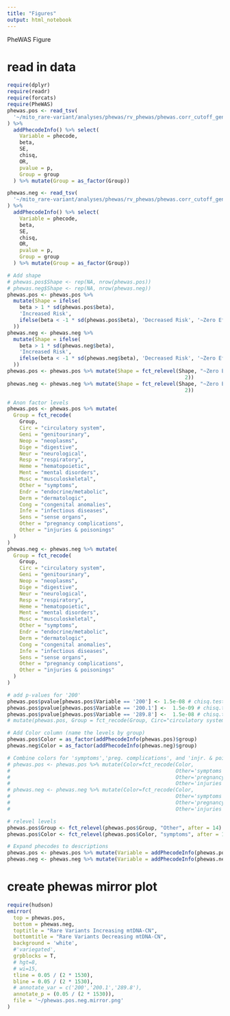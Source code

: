 ```yaml
---
title: "Figures"
output: html_notebook
---
```


PheWAS Figure

# read in data
```r
require(dplyr)
require(readr)
require(forcats)
require(PheWAS)
phewas.pos <- read_tsv(
  '~/mito_rare-variant/analyses/phewas/rv_phewas/phewas.corr_cutoff_genes.mac_gteq6_bonf_include_lt6.positive_betas.inFullExomesSetk.txt'
) %>%
  addPhecodeInfo() %>% select(
    Variable = phecode,
    beta,
    SE,
    chisq,
    OR,
    pvalue = p,
    Group = group
  ) %>% mutate(Group = as_factor(Group))

phewas.neg <- read_tsv(
  '~/mito_rare-variant/analyses/phewas/rv_phewas/phewas.corr_cutoff_genes.mac_gteq6_bonf_include_lt6.negative_betas.inFullExomesSetk.txt'
) %>%
  addPhecodeInfo() %>% select(
    Variable = phecode,
    beta,
    SE,
    chisq,
    OR,
    pvalue = p,
    Group = group
  ) %>% mutate(Group = as_factor(Group))

# Add shape
# phewas.pos$Shape <- rep(NA, nrow(phewas.pos))
# phewas.neg$Shape <- rep(NA, nrow(phewas.neg))
phewas.pos <- phewas.pos %>%
  mutate(Shape = ifelse(
    beta > 1 * sd(phewas.pos$beta),
    'Increased Risk',
    ifelse(beta < -1 * sd(phewas.pos$beta), 'Decreased Risk', '~Zero Effect')
  ))
phewas.neg <- phewas.neg %>%
  mutate(Shape = ifelse(
    beta > 1 * sd(phewas.neg$beta),
    'Increased Risk',
    ifelse(beta < -1 * sd(phewas.neg$beta), 'Decreased Risk', '~Zero Effect')
  ))
phewas.pos <- phewas.pos %>% mutate(Shape = fct_relevel(Shape, "~Zero Effect", after =
                                                          2))
phewas.neg <- phewas.neg %>% mutate(Shape = fct_relevel(Shape, "~Zero Effect", after =
                                                          2))

# Anon factor levels
phewas.pos <- phewas.pos %>% mutate(
  Group = fct_recode(
    Group,
    Circ = "circulatory system",
    Geni = "genitourinary",
    Neop = "neoplasms",
    Dige = "digestive",
    Neur = "neurological",
    Resp = "respiratory",
    Heme = "hematopoietic",
    Ment = "mental disorders",
    Musc = "musculoskeletal",
    Other = "symptoms",
    Endr = "endocrine/metabolic",
    Derm = "dermatologic",
    Cong = "congenital anomalies",
    Infe = "infectious diseases",
    Sens = "sense organs",
    Other = "pregnancy complications",
    Other = "injuries & poisonings"
  )
)
phewas.neg <- phewas.neg %>% mutate(
  Group = fct_recode(
    Group,
    Circ = "circulatory system",
    Geni = "genitourinary",
    Neop = "neoplasms",
    Dige = "digestive",
    Neur = "neurological",
    Resp = "respiratory",
    Heme = "hematopoietic",
    Ment = "mental disorders",
    Musc = "musculoskeletal",
    Other = "symptoms",
    Endr = "endocrine/metabolic",
    Derm = "dermatologic",
    Cong = "congenital anomalies",
    Infe = "infectious diseases",
    Sens = "sense organs",
    Other = "pregnancy complications",
    Other = "injuries & poisonings"
  )
)

# add p-values for '200'
phewas.pos$pvalue[phewas.pos$Variable == '200'] <- 1.5e-08 # chisq.test(rbind(c(227,16539),c(1382, 355763)))$p.value
phewas.pos$pvalue[phewas.pos$Variable == '200.1'] <-  1.5e-09 # chisq.test(rbind(c(119,16297),c(370, 350606)))$p.value
phewas.pos$pvalue[phewas.pos$Variable == '289.8'] <-  1.5e-08 # chisq.test(rbind(c(77,16268),c(440, 349801)))$p.value
# mutate(phewas.pos, Group = fct_recode(Group, Circ="circulatory system", Gen="genitourinary" ))

# Add Color column (name the levels by group)
phewas.pos$Color = as_factor(addPhecodeInfo(phewas.pos)$group)
phewas.neg$Color = as_factor(addPhecodeInfo(phewas.neg)$group)

# Combine colors for 'symptoms','preg. complications', and 'injr. & poisonings'
# phewas.pos <- phewas.pos %>% mutate(Color=fct_recode(Color,
#                                                      Other='symptoms',
#                                                      Other='pregnancy complications',
#                                                      Other='injuries & poisonings'))
# phewas.neg <- phewas.neg %>% mutate(Color=fct_recode(Color,
#                                                      Other='symptoms',
#                                                      Other='pregnancy complications',
#                                                      Other='injuries & poisonings'))

# relevel levels
phewas.pos$Group <- fct_relevel(phewas.pos$Group, "Other", after = 14)
phewas.pos$Color <- fct_relevel(phewas.pos$Color, "symptoms", after = 15)

# Expand phecodes to descriptions
phewas.pos <- phewas.pos %>% mutate(Variable = addPhecodeInfo(phewas.pos)$description)
phewas.neg <- phewas.neg %>% mutate(Variable = addPhecodeInfo(phewas.neg)$description)

```

# create phewas mirror plot
```r
require(hudson)
emirror(
  top = phewas.pos,
  bottom = phewas.neg,
  toptitle = "Rare Variants Increasing mtDNA-CN",
  bottomtitle = "Rare Variants Decreasing mtDNA-CN",
  background = 'white',
  #'variegated',
  grpblocks = T,
  # hgt=8,
  # wi=15,
  tline = 0.05 / (2 * 1530),
  bline = 0.05 / (2 * 1530),
  # annotate_var = c('200','200.1','289.8'),
  annotate_p = (0.05 / (2 * 1530)),
  file = '~/phewas.pos.neg.mirror.png'
)
```





